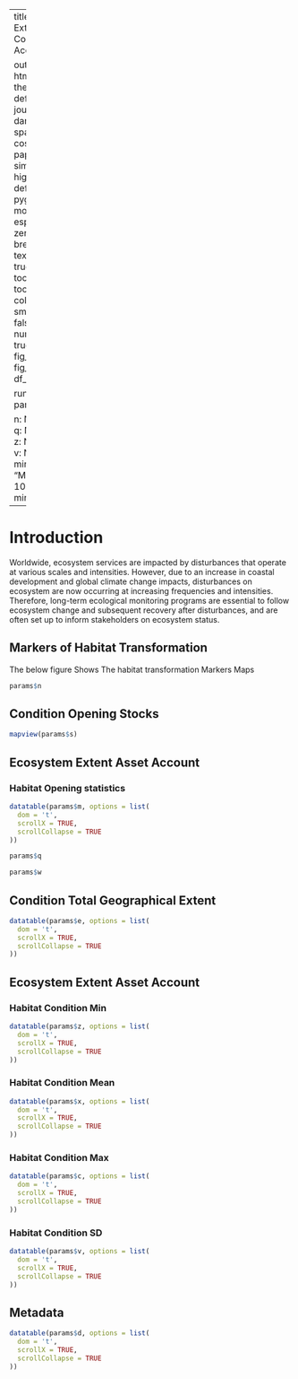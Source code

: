 
---
title:  Habitat Extent and Condition Accounting|

output: 
 html_document:
   theme: flatly # default, cerulean, journal, flatly, darkly, readable, spacelab, united, cosmo, lumen, paper, sandstone, simplex, and yeti
   highlight: tango # default, tango, pygments, kate, monochrome, espresso, zenburn, haddock, breezedark, and textmate
   smart: true
   toc: true
   toc_depth: 2
   toc_float:
     collapsed: false
     smooth_scroll: false
   numbers_sections: true
   fig_width: 7
   fig_height: 6
   fig_caption: true
   df_print: paged

runtime: shiny  
params:

  n: NA
  m: NA
  d: NA
  q: NA
  w: NA
  e: NA
  z: NA
  x: NA
  c: NA
  v: NA
  s: NA
  minimum: 
    label: "Minimum:"
    value: 100
    input: slider
    min: 0
    max: 1000
---



# Introduction
Worldwide, ecosystem services are impacted by disturbances that operate at various scales and intensities. However, due to an increase in coastal development and global climate change impacts, disturbances on ecosystem are now occurring at increasing frequencies and intensities. Therefore, long-term ecological monitoring programs are essential to follow ecosystem change and subsequent recovery after disturbances, and are often set up to inform stakeholders on ecosystem status.

## Markers of Habitat Transformation 

The below figure Shows The habitat transformation Markers  Maps

```{r echo=FALSE, message=FALSE,warning=FALSE, paged.print=FALSE}

params$n

```

## Condition Opening Stocks {.tabset .tabset-fade}


```{r echo=FALSE, message=FALSE,warning=FALSE, paged.print=FALSE}


mapview(params$s)

```

## Ecosystem Extent Asset Account {.tabset .tabset-fade}
### Habitat Opening statistics 
```{r echo=FALSE, message=FALSE,warning=FALSE, paged.print=FALSE}



datatable(params$m, options = list(
  dom = 't',
  scrollX = TRUE,
  scrollCollapse = TRUE
))


```



```{r echo=FALSE, message=FALSE,warning=FALSE, paged.print=FALSE}

params$q

```



```{r echo=FALSE, message=FALSE,warning=FALSE, paged.print=FALSE}

params$w

```

## Condition Total Geographical Extent {.tabset .tabset-fade}


```{r echo=FALSE, message=FALSE,warning=FALSE, paged.print=FALSE}


datatable(params$e, options = list(
  dom = 't',
  scrollX = TRUE,
  scrollCollapse = TRUE
))

```



## Ecosystem Extent Asset Account {.tabset .tabset-fade}
### Habitat Condition Min  
```{r echo=FALSE, message=FALSE,warning=FALSE, paged.print=FALSE}



datatable(params$z, options = list(
  dom = 't',
  scrollX = TRUE,
  scrollCollapse = TRUE
))


```
### Habitat Condition Mean  
```{r echo=FALSE, message=FALSE,warning=FALSE, paged.print=FALSE}



datatable(params$x, options = list(
  dom = 't',
  scrollX = TRUE,
  scrollCollapse = TRUE
))


```
### Habitat Condition Max  
```{r echo=FALSE, message=FALSE,warning=FALSE, paged.print=FALSE}



datatable(params$c, options = list(
  dom = 't',
  scrollX = TRUE,
  scrollCollapse = TRUE
))


```

### Habitat Condition SD  
```{r echo=FALSE, message=FALSE,warning=FALSE, paged.print=FALSE}



datatable(params$v, options = list(
  dom = 't',
  scrollX = TRUE,
  scrollCollapse = TRUE
))


```


## Metadata  {.tabset .tabset-fade}


```{r echo=FALSE, message=FALSE,warning=FALSE, paged.print=FALSE}




datatable(params$d, options = list(
  dom = 't',
  scrollX = TRUE,
  scrollCollapse = TRUE
))

```



